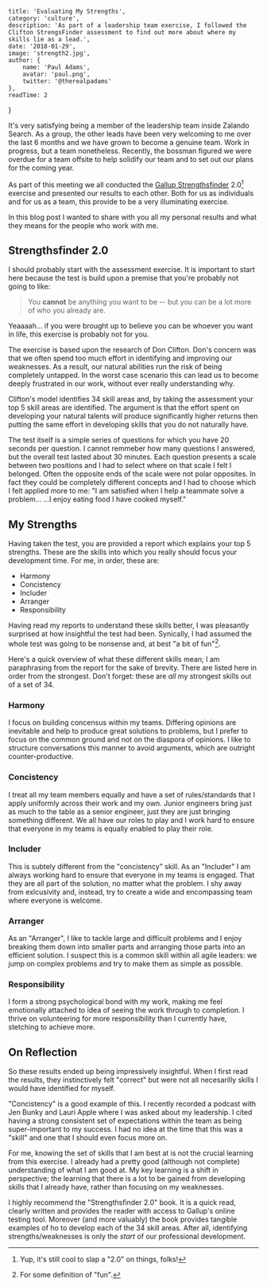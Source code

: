 
    title: 'Evaluating My Strengths',
    category: 'culture',
    description: 'As part of a leadership team exercise, I followed the Clifton StrengsFinder assessment to find out more about where my skills lie as a lead.',
    date: '2018-01-29',
    image: 'strength2.jpg',
    author: {
        name: 'Paul Adams',
        avatar: 'paul.png',
        twitter: '@therealpadams'
    },
    readTime: 2
}


It's very satisfying being a member of the leadership team inside
Zalando Search. As a group, the other leads have been very welcoming
to me over the last 6 months and we have grown to become a genuine
team. Work in progress, but a team nonetheless. Recently, the
bossman figured we were overdue for a team offsite to help solidify
our team and to set out our plans for the coming year.

As part of this meeting we all conducted the [Gallup Strengthsfinder](https://www.gallupstrengthscenter.com)
2.0[^1] exercise and presented our results to each other. Both for us
as individuals and for us as a team, this provide to be a very
illuminating exercise.

In this blog post I wanted to share with you all my personal results
and what they means for the people who work with me.

## Strengthsfinder 2.0

I should probably start with the assessment exercise. It is important
to start here because the test is build upon a premise that you're
probably not going to like:

> You **cannot** be anything you want to be -- but you can be a lot more
> of who you already are.

Yeaaaah... if you were brought up to believe you can be whoever you
want in life, this exercise is probably not for you.

The exercise is based upon the research of Don Clifton. Don's concern
was that we often spend too much effort in identifying and improving
our weaknesses. As a result, our natural abilities run the risk of
being completely untapped. In the worst case scenario this can lead us
to become deeply frustrated in our work, without ever really
understanding why.

Clifton's model identifies 34 skill areas and, by taking the
assessment your top 5 skill areas are identified. The argument is that
the effort spent on developing your natural talents will produce
significantly higher returns then putting the same effort in
developing skills that you do not naturally have.

The test itself is a simple series of questions for which you have 20
seconds per question. I cannot remmeber how many questions I answered,
but the overall test lasted about 30 minutes. Each question presents a
scale between two positions and I had to select where on that scale I
felt I belonged. Often the opposite ends of the scale were not polar
opposites. In fact they could be completely different concepts and I
had to choose which I felt applied more to me: "I am satisfied when I
help a teammate solve a problem... ...I enjoy eating food I have
cooked myself."

## My Strengths

Having taken the test, you are provided a report which explains your
top 5 strengths. These are the skills into which you really should
focus your development time. For me, in order, these are:

- Harmony
- Concistency
- Includer
- Arranger
- Responsibility

Having read my reports to understand these skills better, I was
pleasantly surprised at how insightful the test had been. Synically, I
had assumed the whole test was going to be nonsense and, at best "a
bit of fun"[^2].

Here's a quick overview of what these different skills mean; I am
paraphrasing from the report for the sake of brevity. There are listed
here in order from the strongest. Don't forget: these are *all* my
strongest skills out of a set of 34.

### Harmony

I focus on building concensus within my teams. Differing opinions are
inevitable and help to produce great solutions to problems, but I
prefer to focus on the common ground and not on the diaspora of
opinions. I like to structure conversations this manner to avoid
arguments, which are outright counter-productive.

### Concistency

I treat all my team members equally and have a set of rules/standards
that I apply uniformly across their work and my own. Junior engineers
bring just as much to the table as a senior engineer, just they are
just bringing something different. We all have our roles to play and I
work hard to ensure that everyone in my teams is equally enabled to
play their role.

### Includer

This is subtely different from the "concistency" skill. As an
"Includer" I am always working hard to ensure that everyone in my
teams is engaged. That they are all part of the solution, no matter
what the problem. I shy away from exlcusivity and, instead, try to
create a wide and encompassing team where everyone is welcome.

### Arranger

As an "Arranger", I like to tackle large and difficult problems and I
enjoy breaking them down into smaller parts and arranging those parts
into an efficient solution. I suspect this is a common skill within
all agile leaders: we jump on complex problems and try to make them as
simple as possible.

### Responsibility

I form a strong psychological bond with my work, making me feel
emotionally attached to idea of seeing the work through to
completion. I thrive on volunteering for more responsibility than I
currently have, stetching to achieve more.

## On Reflection

So these results ended up being impressively insightful. When I first
read the results, they instinctively felt "correct" but were not all
necesarilly skills I would have identified for myself.

"Concistency" is a good example of this. I recently recorded a podcast
with Jen Bunky and Lauri Apple where I was asked about my
leadership. I cited having a strong consistent set of expectations
within the team as being super-important to my success. I had no idea
at the time that this was a "skill" and one that I should even focus
more on.

For me, knowing the set of skills that I am best at is not the crucial
learning from this exercise. I already had a pretty good (although not
complete) understanding of what I am good at. My key learning is a
shift in perspective; the learning that there is a lot to be gained
from developing skills that I already have, rather than focusing on my
weaknesses.

I highly recommend the "Strengthsfinder 2.0" book. It is a quick read,
clearly written and provides the reader with access to Gallup's online
testing tool. Moreover (and more valuably) the book provides tangible
examples of ho to develop each of the 34 skill areas. After all,
identifying strengths/weaknesses is only the *start* of our
professional development.

[^1]: Yup, it's still cool to slap a "2.0" on things, folks!
[^2]: For some definition of "fun".